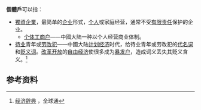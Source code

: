 '''個體戶'''可以指：
* [[獨資企業|獨資企業]]，最简单的[[企业|企业]]形式，[[个人|个人]]或家庭经营，通常不受[[有限责任|有限责任]]保护的企业。
** [[个体工商户|个体工商户]]——中國大陆一种以个人经营商业体制。
* [[待业|待业]]青年或[[劳动改造|劳改犯]]——中國大陆[[计划经济|计划经济]]时代，给待业青年或劳改犯的[[代名词|代名词]]和[[贬义词|贬义词]]。[[改革开放|改革开放]]的[[自由经济|自由经济]]使很多成为[[暴发户|暴发户]]，造成词义丢失其贬义含义。<ref>[http://www.chinabright.com.cn/gotone/g24/feature_03.htm 经济辞典] {{Wayback|url=http://www.chinabright.com.cn/gotone/g24/feature_03.htm |date=20200925154839 }}，全球通</ref>

==参考资料==
{{reflist}}

{{disambig|Cat=三字消歧义|G}}